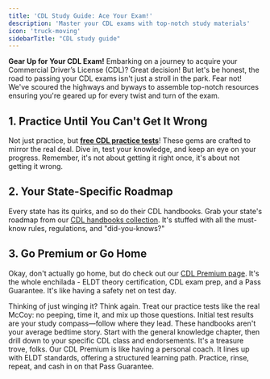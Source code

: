 ```yaml
---
title: 'CDL Study Guide: Ace Your Exam!'
description: 'Master your CDL exams with top-notch study materials'
icon: 'truck-moving'
sidebarTitle: "CDL study guide"
---
```


**Gear Up for Your CDL Exam!** Embarking on a journey to acquire your Commercial Driver’s License (CDL)? Great decision! But let's be honest, the road to passing your CDL exams isn't just a stroll in the park. Fear not! We've scoured the highways and byways to assemble top-notch resources ensuring you're geared up for every twist and turn of the exam.

## 1. Practice Until You Can't Get It Wrong
Not just practice, but **[free CDL practice tests](https://driving-tests.org/cdl-practice-test/)**! These gems are crafted to mirror the real deal. Dive in, test your knowledge, and keep an eye on your progress. Remember, it's not about getting it right once, it's about not getting it wrong.

## 2. Your State-Specific Roadmap
Every state has its quirks, and so do their CDL handbooks. Grab your state's roadmap from our [CDL handbooks collection](https://driving-tests.org/cdl-handbooks/). It's stuffed with all the must-know rules, regulations, and "did-you-knows?"

## 3. Go Premium or Go Home
Okay, don't actually go home, but do check out our [CDL Premium page](https://driving-tests.org/cdl-premium/). It's the whole enchilada - ELDT theory certification, CDL exam prep, and a Pass Guarantee. It's like having a safety net on test day.

<AccordionGroup>

<Accordion title="Practice Tests: Your Secret Weapon">
Thinking of just winging it? Think again. Treat our practice tests like the real McCoy: no peeping, time it, and mix up those questions. Initial test results are your study compass—follow where they lead.
</Accordion>

<Accordion title="Decoding the CDL Handbook">
These handbooks aren't your average bedtime story. Start with the general knowledge chapter, then drill down to your specific CDL class and endorsements. It's a treasure trove, folks.
</Accordion>

<Accordion title="Unleashing CDL Premium Power">
Our CDL Premium is like having a personal coach. It lines up with ELDT standards, offering a structured learning path. Practice, rinse, repeat, and cash in on that Pass Guarantee.
</Accordion>

</AccordionGroup>

<Snippet file="cdl-premium.mdx" />